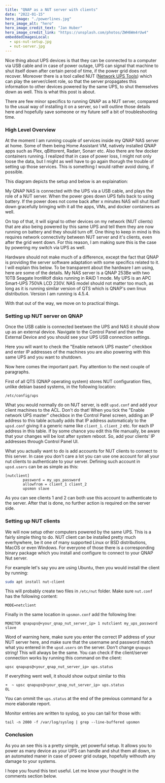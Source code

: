 ```yaml
---
title: "QNAP as a NUT server with clients"
date: "2022-01-15"
hero_image: "./powerlines.jpg"
hero_image_alt: "hero"
hero_image_credit_text: "Jan Huber"
hero_image_credit_link: "https://unsplash.com/photos/ZWH6Wm4rUw4"
embeddedImagesLocal: 
  - ups-nut-setup.jpg
  - nut-server.jpg
---
```



Nice thing about UPS devices is that they can be connected to a computer via USB cable and in case of power outage, UPS can signal that machine to shut itself down after certain perod of time, if the power grid does not recover. Moreover there is a tool called NUT ([Network UPS Tools](https://networkupstools.org/documentation.html)) which can play the server/client role, so that the server propagates this information to other devices powered by the same UPS, to shut themselves down as well. This is what this post is about.

There are few minor specifics to running QNAP as a NUT server, compared to the usual way of installing it on a server, so I will outline those details here and hopefully save someone or my future self a bit of troubleshooting time.

### High Level Overview
At the moment I am running couple of services inside my QNAP NAS server at home. Some of them being Home Assistant VM, natively installed QNAP apps such as Plex, qBittorent, Radarr, Sonarr etc. Also there are few docker containers running. I realized that in case of power loss, I might not only loose the data, but I might as well have to go again thorugh the trouble of setting up those services. This is something I would rather avoid doing, if possible.

This diagram depicts the setup and below is an explaination:

<GatsbyImage alt="architecture" image={getImage(props.localImages[0])} />

My QNAP NAS is connected with the UPS via a USB cable, and plays the role of a NUT server. When the power goes down UPS falls back to using battery. If the power does not come back after x minutes NAS will shut itself down gracefully bringing with it all the apps, VMs, and docker containers as well. 

On top of that, it will signal to other devices on my network (NUT clients) that are also being powered by this same UPS and tell them they are now running on battery and they should turn off. One thing to keep in mind is this requires network connectivity between NUT server and it's clients, even after the grid went down. For this reason, I am making sure this is the case by powering my switch via UPS as well.

Hardware should not make much of a difference, except the fact that QNAP is providing the server software adaptation with some specifics related to it. I will explain this below. To be transparent about the hardware I am using, here are some of the details. My NAS server is a QNAP 253Be with two 10TB Seagate IronWolf disks running in RAID 1 mode. My UPS is an APC Smart-UPS 750VA LCD 230V. NAS model should not matter too much, as long as it is running similar version of QTS which is QNAP's own linux distribution. Version I am running is 4.5.4.

With that out of the way, we move on to practical things.

### Setting up NUT server on QNAP

Once the USB cable is connected beetwen the UPS and NAS it should show up as an external device. Navigate to the Control Panel and then the External Device and you should see your UPS USB connection settings.

<GatsbyImage alt="ups-power-lines" image={getImage(props.localImages[1])} />

Here you will want to check the "Enable network UPS master" checkbox and enter IP addresses of the machines you are also powering with this same UPS and you want to shutdown.

Now here comes the important part. Pay attention to the next couple of paragraphs. 

First of all QTS (QNAP operating system) stores NUT configuration files, unlike debian based systems, in the following location:
```
/etc/config/ups
```
What you would normally do on NUT server, is edit `upsd.conf` and add your client machines to the ACL. Don't do that!
When you tick the "Enable network UPS master" checkbox in the Control Panel screen, adding an IP address to this table actually adds that IP address automaticaly to the `upsd.conf` giving it a generic name like `client_1`. `client_2` etc. for each IP address in this table. If by some chance you edit this file manually, be aware that your changes will be lost after system reboot. So, add your clients' IP addresses through Control Panel UI.

What you actually want to do is add accounts for NUT clients to connect to this server. In case you don't care a lot you can use one account for all your nut clients to authenticate to your server. Defining such account in `upsd.users` can be as simple as this:
```
[nutclient]
		password = my_ups_password
		allowfrom = client_1 client_2
		upsmon slave
```
As you can see clients 1 and 2 can both use this account to authenticate to the server. After that is done, no further action is required on the server side.

### Setting up NUT clients

We will now setup other computers powered by the same UPS. This is a fairly simple thing to do. NUT client can be installed pretty much everhywhere, be it one of many supported Linux or BSD distributions, MacOS or even Windows. For everyone of those there is a corresponding binary package which you install and configure to connect to your QNAP Nut server.

For example let's say you are using Ubuntu, then you would install the client by running:
```bash
sudo apt install nut-client
```
This will probably create two files in `/etc/nut` folder. Make sure `nut.conf` has the following content:
```
MODE=netclient
```
Finally in the same location in `upsmon.conf` add the following line:
```
MONITOR qnapups@<your_qnap_nut_server_ip> 1 nutclient my_ups_password slave
```
Word of warning here, make sure you enter the correct IP address of your NUT server here, and make sure that the username and password match what you entered in the `upsd.users` on the server. Don't change `qnapups` string! This will always be the same.
You can check if the client/server connection works by running this command on the client:
```
upsc qnapups@<your_qnap_nut_server_ip> ups.status
```
If everything went well, it should show output similar to this
```
➜  ~ upsc qnapups@<your_qnap_nut_server_ip> ups.status
OL
```
You can ommit the `ups.status` at the end of the previous command for a more elaborate report.

Monitor entries are written to syslog, so you can tail for those with:
```
tail -n 2000 -f /var/log/syslog | grep --line-buffered upsmon
```

### Conclusion

As you an see this is a pretty simple, yet powerful setup. It allows you to power as many device as your UPS can handle and shut them all down, in an automated maner in case of power grid outage, hopefully withouth any damage to your systems.

 I hope you found this text useful. Let me know your thought in the comments section below.
